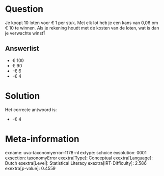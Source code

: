 Question
========

Je koopt 10 loten voor € 1 per stuk. Met elk lot heb je een kans van
0,06 om € 10 te winnen. Als je rekening houdt met de kosten van de
loten, wat is dan je verwachte winst?

Answerlist
----------

* € 100
* € 90
* -€ 6
* -€ 4

Solution
========

Het correcte antwoord is: 

* -€ 4

Meta-information
================
exname: uva-taxonomyerror--1178-nl
extype: schoice
exsolution: 0001
exsection: taxonomyError 
exextra[Type]: Conceptual
exextra[Language]: Dutch
exextra[Level]: Statistical Literacy
exextra[IRT-Difficulty]: 2.586
exextra[p-value]: 0.4559
